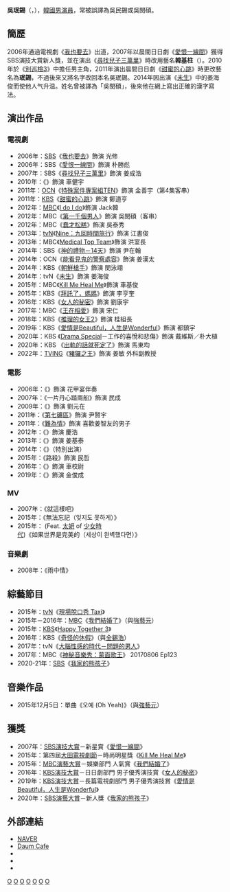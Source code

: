 {{藝人
| 姓名 = 吳珉錫
| 類型 = 男演員
| 圖片 = Oh Min-suk for Estee Lauder, 18 September 2015.jpg
| 圖片尺寸 = 260px
| 圖片簡介 = 2015年9月18日於雅詩蘭黛活動
| 外文名 = 오민석
| 外文 = ko
| 羅馬拼音 = Oh Min Seok
| 國籍 = {{KOR}}
| 出生日期 = {{birth_date_and_age|1980|4|22}}
| 出生地 = {{KOR}}[[首爾特別市|首爾特別市]]
| 配偶 = 
| 語言 = [[韓語|韓語]]、[[英語|英語]]
| 教育程度 = [[慶熙大學|慶熙大學]]工商管理系畢業
| 宗教信仰 = [[天主教|天主教]]
| 出道日期 = 2007年
| 經紀公司 = J Wide Company
}}
'''吳珉錫'''（{{lang-ko|오민석}}，{{bd|1980年|4月22日|catIdx=}}），[[韓國|韓國]][[男演員|男演員]]，常被誤譯為吳民錫或吳閔碩。

== 簡歷 ==
2006年通過電視劇《[[我也要去|我也要去]]》出道，2007年以晨間日日劇《[[愛恨一線間|愛恨一線間]]》獲得SBS演技大賞新人獎，並在演出《[[尋找兒子三萬里|尋找兒子三萬里]]》時改用藝名'''韓基柱'''（{{lang|ko|한기주}}）。2010年於《[[別巡檢3|別巡檢3]]》中擔任男主角，2011年演出晨間日日劇《[[甜蜜的心跳|甜蜜的心跳]]》時更改藝名為'''珉錫'''，不過後來又將名字改回本名吳珉錫。2014年因出演《[[未生|未生]]》中的姜海俊而使他人气升温。姓名曾被譯為「吳閔碩」，後來他在網上寫出正確的漢字寫法。

== 演出作品 ==
=== 電視劇 ===
*2006年：[[SBS_(韓國)|SBS]]《[[我也要去|我也要去]]》飾演 光修
*2006年：SBS《[[愛恨一線間|愛恨一線間]]》飾演 朴勝彪
*2007年：SBS《[[尋找兒子三萬里|尋找兒子三萬里]]》飾演 姜成浩
*2010年：{{link-ko|MBC Dramanet|MBC 드라마넷}}《{{link-ko|別巡檢3|별순검 3}}》飾演 車健宇
*2011年：[[OCN|OCN]]《[[特殊案件專案組TEN|特殊案件專案組TEN]]》飾演 金善宇（第4集客串） 
*2011年：[[韓國放送公社|KBS]]《[[甜蜜的心跳|甜蜜的心跳]]》飾演 鄭道亨
*2012年：[[文化廣播公司|MBC]]《[[I_do_I_do|I do I do]]》飾演 Jack韓
*2012年：MBC《[[第一千個男人|第一千個男人]]》飾演 吳閔碩（客串）
*2012年：MBC《[[蠢才松糕|蠢才松糕]]》飾演 吳泰秀
*2013年：[[TVN|tvN]]《[[Nine：九回時間旅行|Nine：九回時間旅行]]》飾演 江書俊
*2013年：MBC《[[Medical_Top_Team|Medical Top Team]]》飾演 洪室長
*2014年：SBS《[[神的禮物－14天|神的禮物－14天]]》飾演 尹在翰
*2014年：OCN《[[能看見鬼的警察處容|能看見鬼的警察處容]]》飾演 姜漢太
*2014年：KBS《[[朝鮮槍手|朝鮮槍手]]》飾演 閔泳翊
*2014年：tvN《[[未生|未生]]》飾演 姜海俊
*2015年：MBC《[[Kill_Me_Heal_Me|Kill Me Heal Me]]》飾演 車基俊
*2015年：KBS《[[拜託了，媽媽|拜託了，媽媽]]》飾演 李亨奎
*2016年：KBS《[[女人的秘密|女人的秘密]]》飾演 劉康宇
*2017年：MBC《[[王在相愛|王在相愛]]》飾演 宋仁
*2018年：KBS《[[推理的女王2|推理的女王2]]》飾演 桂組長
*2019年：KBS《[[愛情是Beautiful，人生是Wonderful|愛情是Beautiful，人生是Wonderful]]》飾演 都鎮宇
*2020年：KBS 《[[Drama_Special|Drama Special]]－工作的喜悅和悲傷》飾演 戴維斯／朴大植
*2020年：KBS 《[[出軌的話就死定了|出軌的話就死定了]]》飾演 馬東均
*2022年：[[TVING|TVING]]《[[豬玀之王|豬玀之王]]》飾演 姜敏 外科副教授

=== 電影 ===
*2006年：《{{link-ko|熱血男兒 (電影)|열혈남아 (2006년 영화)|熱血男兒}}》飾演 花甲宴伴奏
*2007年：《一片丹心踏兩船》飾演 民成
*2009年：《{{link-ko|你好我的愛|헬로우 마이 러브}}》飾演 劉元在
*2011年：《[[第七礦區|第七礦區]]》飾演 尹賢宇
*2011年：《[[難為情_(電影)|難為情]]》飾演 喜歡姜智友的男子
*2012年：《{{link-ko|她的呼喚|그녀가 부른다}}》飾演 慶浩
*2013年：《{{link-ko|一次都沒做過的女人|한번도 안해본 여자}}》飾演 姜基泰
*2014年：《{{link-ko|戀愛的滋味|연애의 맛}}》（特別出演）
*2015年：《路殺》飾演 民哲
*2016年：《{{link-ko|特別搜查：死刑犯的信|특별수사: 사형수의 편지}}》飾演 車校尉
*2019年：《{{link-ko|真兇（電影）|진범 (영화)|真兇}}》飾演 金俊成

=== MV ===
*2007年：{{link-ko|鄭在旭|정재욱}}《就這樣吧》
*2015年：{{link-ko|The Nuts|더 넛츠}}《無法忘記（잊지도 못하게）》
*2015年：{{link-ko|Verbal Jint|버벌 진트}} (Feat. [[金泰耎|太妍]] of [[少女時代|少女時代]])《如果世界是完美的（세상이 완벽했다면）》

=== 音樂劇 ===
*2008年：《雨中情》

== 綜藝節目 ==
*2015年：[[TVN|tvN]]《[[現場脫口秀_Taxi|現場脫口秀 Taxi]]》
*2015年－2016年：[[文化廣播_(韓國)|MBC]]《[[我們結婚了|我們結婚了]]》（與[[強藝元|強藝元]]）
*2015年：[[韓國放送公社|KBS]]《[[歡樂在一起|Happy Together 3]]》
*2016年：KBS《[[奇怪的休假|奇怪的休假]]》（與[[全錫浩|全錫浩]]）
*2017年：tvN《[[大腦性感的時代－問題的男人|大腦性感的時代－問題的男人]]》
*2017年：MBC《[[神秘音樂秀：蒙面歌王|神秘音樂秀：蒙面歌王]]》 20170806 Ep123
*2020-21年：[[SBS_(韓國)|SBS]]《[[我家的熊孩子|我家的熊孩子]]》

== 音樂作品 ==
*2015年12月5日：單曲《오예 (Oh Yeah)》（與[[強藝元|強藝元]]）

== 獲獎 ==
*2007年：[[SBS演技大賞|SBS演技大賞]]－新星賞《[[愛恨一線間|愛恨一線間]]》
*2015年：第四屆[[大田電視劇節|大田電視劇節]]－時尚明星獎《[[Kill_Me_Heal_Me|Kill Me Heal Me]]》
*2015年：[[MBC演藝大賞|MBC演藝大賞]]－娛樂部門 人氣賞《[[我們結婚了|我們結婚了]]》
*2016年：[[2016_KBS演技大賞|KBS演技大賞]]－日日劇部門 男子優秀演技賞《[[女人的秘密|女人的秘密]]》
*2019年：[[2019_KBS演技大獎|KBS演技大賞]]－長篇電視劇部門 男子優秀演技賞《[[愛情是Beautiful，人生是Wonderful|愛情是Beautiful，人生是Wonderful]]》
*2020年：[[SBS演藝大賞|SBS演藝大賞]]－新人獎《[[我家的熊孩子|我家的熊孩子]]》

== 外部連結 ==
*[http://people.search.naver.com/search.naver?where=nexearch&query=%EC%98%A4%EB%AF%BC%EC%84%9D&sm=tab_etc&ie=utf8&key=PeopleService&os=126198 NAVER]{{Wayback|url=http://people.search.naver.com/search.naver?where=nexearch&query=%EC%98%A4%EB%AF%BC%EC%84%9D&sm=tab_etc&ie=utf8&key=PeopleService&os=126198 |date=20160304114446 }}{{ko}}
*[http://cafe.daum.net/Ominseok Daum Cafe]{{Wayback|url=http://cafe.daum.net/Ominseok |date=20150702194622 }}{{ko}}
*{{twitter|minsuk0422}}{{ko}}
*{{instagram|oh_min_suk}}{{ko}}
*{{cyworld|54755001}}

{{J Wide Company}}
[[Category:韓國電視演員|O]]
[[Category:韓國電影演員|O]]
[[Category:韓國男演員|O]]
[[Category:韓國天主教徒|O]]
[[Category:慶熙大學校友|O]]
[[Category:首爾特別市出身人物|O]]
[[Category:吳姓|O]]